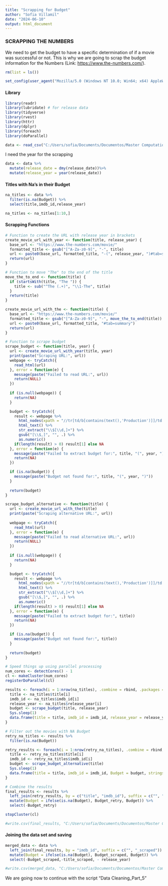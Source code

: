 ```yaml
---
title: "Scrapping for Budget"
author: "Sofia Villamil"
date: "2024-06-10"
output: html_document
---
```


### SCRAPPING THE NUMBERS

We need to get the budget to have a specific determination of if a movie was successful or not. This is why we are going to scrap the budget information for the Numbers (Link: <https://www.the-numbers.com/>).

```r
rm(list = ls())
```

```r
set_config(user_agent("Mozilla/5.0 (Windows NT 10.0; Win64; x64) AppleWebKit/537.36 (KHTML, like Gecko) Chrome/121.0.0.0 Safari/537.36; Sofia Villamil / sofia.v1999@gmail.com")) # set your user agent here
```

#### Library

```r
library(readr)
library(lubridate) # for release data
library(tidyverse)
library(rvest)
library(httr)
library(dplyr)
library(foreach)
library(doParallel)
```

```r
data <- read_csv("C:/Users/sofia/Documents/Documentos/Master Computational Social Sciences/TFM/Master Thesis/Scrapping and Data Part 2/data_final_3.csv", show_col_types = FALSE)

```

I need the year for the scrapping

```r
data <- data %>%
  mutate(release_date = dmy(release_date))%>%
  mutate(release_year = year(release_date))
```

#### Titles with Na's in their Budget

```r
na_titles <- data %>% 
  filter(is.na(Budget)) %>% 
  select(title,imdb_id,release_year)
```

```r
na_titles <- na_titles[1:10,]
```

#### Scrapping Functions

```r
# Function to create the URL with release year in brackets
create_movie_url_with_year <- function(title, release_year) {
  base_url <- "https://www.the-numbers.com/movie/"
  formatted_title <- gsub("[^A-Za-z0-9]", "-", title)
  url <- paste0(base_url, formatted_title, "-(", release_year, ")#tab=summary")
  return(url)
}

# Function to move "The" to the end of the title
move_the_to_end <- function(title) {
  if (startsWith(title, "The ")) {
    title <- sub("^The (.+)", "\\1-The", title)
  }
  return(title)
}

create_movie_url_with_the <- function(title) {
  base_url <- "https://www.the-numbers.com/movie/"
  formatted_title <- gsub("[^A-Za-z0-9]", "-", move_the_to_end(title))
  url <- paste0(base_url, formatted_title, "#tab=summary")
  return(url)
}

# Function to scrape budget
scrape_budget <- function(title, year) {
  url <- create_movie_url_with_year(title, year)
  print(paste("Scraping URL:", url)) 
  webpage <- tryCatch({
    read_html(url)
  }, error = function(e) {
    message(paste("Failed to read URL:", url))
    return(NULL)
  })
  
  if (is.null(webpage)) {
    return(NA)
  }

  budget <- tryCatch({
    result <- webpage %>%
      html_nodes(xpath = "//tr[td/b[contains(text(),'Production')]]/td[2]") %>%
      html_text() %>%
      str_extract("\\$[\\d,]+") %>%
      gsub("[\\$,]", "", .) %>%
      as.numeric()
    if(length(result) > 0) result[1] else NA
  }, error = function(e) {
    message(paste("Failed to extract budget for:", title, "(", year, ")"))
    return(NA)
  })

  if (is.na(budget)) {
    message(paste("Budget not found for:", title, "(", year, ")"))
  }
  
  return(budget)
}

scrape_budget_alternative <- function(title) {
  url <- create_movie_url_with_the(title)
  print(paste("Scraping alternative URL:", url)) 
  
  webpage <- tryCatch({
    read_html(url)
  }, error = function(e) {
    message(paste("Failed to read alternative URL:", url))
    return(NULL)
  })
  
  if (is.null(webpage)) {
    return(NA)
  }

  budget <- tryCatch({
    result <- webpage %>%
      html_nodes(xpath = "//tr[td/b[contains(text(),'Production')]]/td[2]") %>%
      html_text() %>%
      str_extract("\\$[\\d,]+") %>%
      gsub("[\\$,]", "", .) %>%
      as.numeric()
    if(length(result) > 0) result[1] else NA
  }, error = function(e) {
    message(paste("Failed to extract budget for:", title))
    return(NA)
  })

  if (is.na(budget)) {
    message(paste("Budget not found for:", title))
  }
  
  return(budget)
}

# Speed things up using parallel processing
num_cores <- detectCores() - 1
cl <- makeCluster(num_cores)
registerDoParallel(cl)

results <- foreach(i = 1:nrow(na_titles), .combine = rbind, .packages = c('rvest', 'stringr')) %dopar% {
  title <- na_titles$title[i]
  imdb_id <- na_titles$imdb_id[i]
  release_year <- na_titles$release_year[i]
  budget <- scrape_budget(title, release_year)
  Sys.sleep(1)  
  data.frame(title = title, imdb_id = imdb_id, release_year = release_year, Budget = budget, stringsAsFactors = FALSE)
}

# Filter out the movies with NA Budget
retry_na_titles <- results %>%
  filter(is.na(Budget))

retry_results <- foreach(i = 1:nrow(retry_na_titles), .combine = rbind, .packages = c('rvest', 'stringr')) %dopar% {
  title <- retry_na_titles$title[i]
  imdb_id <- retry_na_titles$imdb_id[i]
  budget <- scrape_budget_alternative(title)
  Sys.sleep(1)
  data.frame(title = title, imdb_id = imdb_id, Budget = budget, stringsAsFactors = FALSE)
}

# Combine the results
final_results <- results %>%
  left_join(retry_results, by = c("title", "imdb_id"), suffix = c("", "_retry")) %>%
  mutate(Budget = ifelse(is.na(Budget), Budget_retry, Budget)) %>%
  select(-Budget_retry)

stopCluster(cl)
```

```r
#write.csv(final_results, "C:/Users/sofia/Documents/Documentos/Master Computational Social Sciences/TFM/Master Thesis/Scrapping and Data Part 2/scrapping_url_1.csv",row.names = FALSE)

```

#### Joining the data set and saving

```r
merged_data <- data %>%
  left_join(final_results, by = "imdb_id", suffix = c("", "_scraped")) %>%
  mutate(Budget = ifelse(is.na(Budget), Budget_scraped, Budget)) %>%
  select(-Budget_scraped,-title_scraped, - release_year)
```

```r
#write.csv(merged_data, "C:/Users/sofia/Documents/Documentos/Master Computational Social Sciences/TFM/Master Thesis/Scrapping and Data Part 2/data_final_3.csv",row.names = FALSE)

```

We are going now to continue with the script "Data Cleaning_Part_5"
